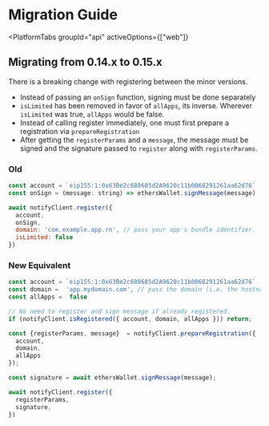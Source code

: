 
# Migration Guide

<PlatformTabs
  groupId="api"
  activeOptions={["web"]}
>

<PlatformTabItem value="web">

## Migrating from 0.14.x to 0.15.x 

There is a breaking change with registering between the minor versions.
- Instead of passing an `onSign` function, signing must be done separately
- `isLimited` has been removed in favor of `allApps`, its inverse. Wherever `isLimited` was true, `allApps` would be false.
- Instead of calling register immediately, one must first prepare a registration via `prepareRegistration`
- After getting the `registerParams` and a `message`, the message must be signed and the signature passed to `register` along with `registerParams`.


### Old
```javascript
const account = `eip155:1:0x63Be2c680685d2A9620c11b0068291261aa62d76`
const onSign = (message: string) => ethersWallet.signMessage(message)

await notifyClient.register({
  account,
  onSign,
  domain: 'com.example.app.rn', // pass your app's bundle identifier.
  isLimited: false 
})
```


### New Equivalent
```javascript
const account = `eip155:1:0x63Be2c680685d2A9620c11b0068291261aa62d76`
const domain =  'app.mydomain.com', // pass the domain (i.e. the hostname) where your dapp is hosted.
const allApps =  false 

// No need to register and sign message if already registered.
if (notifyClient.isRegistered({ account, domain, allApps })) return;

const {registerParams, message}  = notifyClient.prepareRegistration({
  account,
  domain,
  allApps
});

const signature = await ethersWallet.signMessage(message);

await notifyClient.register({
  registerParams,
  signature,
})
```


</PlatformTabItem>

</PlatformTabs>
